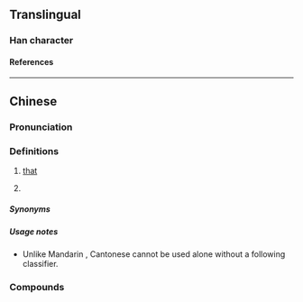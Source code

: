{{character info}}
==Translingual==

===Han character===
{{Han char|rn=30|rad=口|as=10|sn=13|four=66000|canj=ROWR|ids=⿰口個}}

====References====
{{Han ref|kx=0204.111|hdz=10668.091|uh=55F0}}

----

==Chinese==
{{zh-forms|s=𠮶|alt=個-nonstandard,果-nonstandard}}

===Pronunciation===
{{zh-pron
|m=gě,gè
|c=go2
|mb=gâ̤
|cat=pron
}}

===Definitions===
{{zh-hanzi}}

# {{lb|zh|Cantonese}} [[that]]
# {{lb|zh|Min Bei}} {{n-g|Possessive particle.}}

=====Synonyms=====
{{zh-dial|那}}
{{zh-dial|的}}

=====Usage notes=====
* Unlike Mandarin {{zh-l|那}}, Cantonese {{zh-l|嗰|tr=go2}} cannot be used alone without a following classifier.

===Compounds===
{{zh-der|嗰個:that|嗰啲:those|嗰便:there|嗰度:there|嗰處:there|嗰次:that time|嗰陣:at the time|嗰排:in those days|嗰頭:over there}}